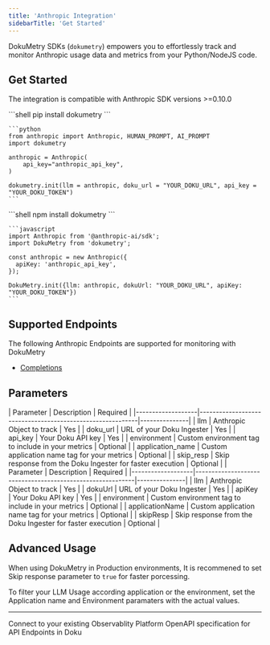 ```yaml
---
title: 'Anthropic Integration'
sidebarTitle: 'Get Started'
---
```


DokuMetry SDKs (`dokumetry`) empowers you to effortlessly track and monitor Anthropic usage data and metrics from your Python/NodeJS code. 

## Get Started 

The integration is compatible with Anthropic SDK versions >=0.10.0

<Tabs>
  <Tab title="Python">
    ```shell
    pip install dokumetry
    ```

    ```python
    from anthropic import Anthropic, HUMAN_PROMPT, AI_PROMPT
    import dokumetry

    anthropic = Anthropic(
        api_key="anthropic_api_key",
    )

    dokumetry.init(llm = anthropic, doku_url = "YOUR_DOKU_URL", api_key = "YOUR_DOKU_TOKEN")
    ```
  </Tab>
  <Tab title="Javascript">
    ```shell
    npm install dokumetry
    ```

    ```javascript
    import Anthropic from '@anthropic-ai/sdk';
    import DokuMetry from 'dokumetry';

    const anthropic = new Anthropic({
      apiKey: 'anthropic_api_key', 
    });

    DokuMetry.init({llm: anthropic, dokuUrl: "YOUR_DOKU_URL", apiKey: "YOUR_DOKU_TOKEN"})
    ```
  </Tab>
</Tabs>

## Supported Endpoints

The following Anthropic Endpoints are supported for monitoring with DokuMetry

- [Completions](/0.0.6/integrations/anthropic/examples/completions)

## Parameters
<Tabs>
  <Tab title="Python">
  | Parameter         | Description                                               | Required      |
  |-------------------|-----------------------------------------------------------|---------------|
  | llm               | Anthropic Object to track                                 | Yes           |
  | doku_url          | URL of your Doku Ingester                                 | Yes           |
  | api_key           | Your Doku API key                                         | Yes           |
  | environment       | Custom environment tag to include in your metrics         | Optional      |
  | application_name  | Custom application name tag for your metrics              | Optional      |
  | skip_resp         | Skip response from the Doku Ingester for faster execution | Optional      |
  </Tab>
  <Tab title="NodeJS">
  | Parameter         | Description                                               | Required      |
  |-------------------|-----------------------------------------------------------|---------------|
  | llm               | Anthropic Object to track                                 | Yes           |
  | dokuUrl           | URL of your Doku Ingester                                 | Yes           |
  | apiKey            | Your Doku API key                                         | Yes           |
  | environment       | Custom environment tag to include in your metrics         | Optional      |
  | applicationName   | Custom application name tag for your metrics              | Optional      |
  | skipResp          | Skip response from the Doku Ingester for faster execution | Optional      |
  </Tab>
</Tabs>

## Advanced Usage
When using DokuMetry in Production environments, It is recommened to set Skip response parameter to `true` for faster porcessing. 

To filter your LLM Usage according application or the environment, set the Application name and Environment paramaters with the actual values.

---

<CardGroup cols={2}>
<Card title="Connections" href="/0.0.6/connections/intro" icon='link'>
Connect to your existing Observablity Platform
</Card>
<Card title="API Refernce" href="/0.0.6/api-reference/introduction" icon='code'>
OpenAPI specification for API Endpoints in Doku 
</Card>
</CardGroup>
